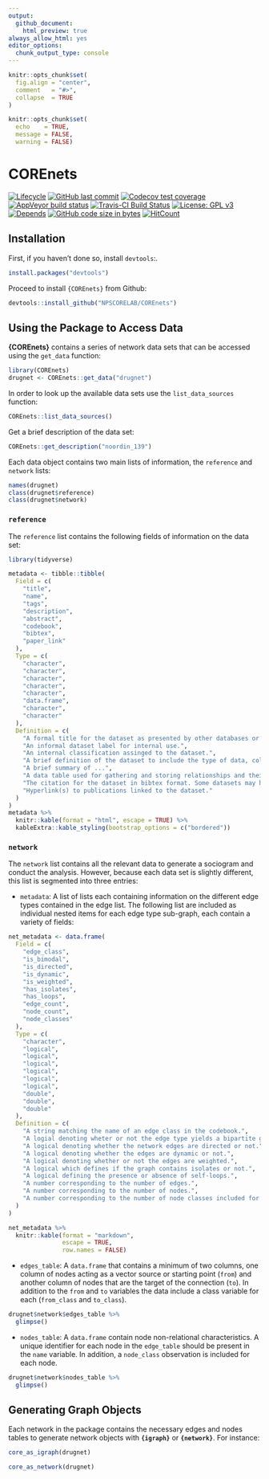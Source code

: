 ```yaml
---
output: 
  github_document:
    html_preview: true
always_allow_html: yes
editor_options: 
  chunk_output_type: console
---
```


```r
knitr::opts_chunk$set(
  fig.align = "center",
  comment   = "#>",
  collapse  = TRUE
)

knitr::opts_chunk$set(
  echo    = TRUE,
  message = FALSE,
  warning = FALSE)
```

# COREnets


<!-- badges: start -->
[![Lifecycle](https://img.shields.io/badge/lifecycle-experimental-orange.svg)](https://www.tidyverse.org/lifecycle/#experimental)
[![GitHub last commit](https://img.shields.io/github/last-commit/NPSCORELAB/COREnets.svg)](https://github.com/NPSCORELAB/COREnets/commits/master)
[![Codecov test coverage](https://codecov.io/gh/NPSCORELAB/COREnets/branch/master/graph/badge.svg)](https://codecov.io/gh/NPSCORELAB/COREnets?branch=master)
[![AppVeyor build status](https://ci.appveyor.com/api/projects/status/github/NPSCORELAB/COREnets?branch=master&svg=true)](https://ci.appveyor.com/project/NPSCORELAB/COREnets)
[![Travis-CI Build Status](https://travis-ci.org/NPSCORELAB/COREnets.svg?branch=master)](https://travis-ci.org/NPSCORELAB/COREnets)
[![License: GPL v3](https://img.shields.io/badge/License-GPLv2-blue.svg)](https://www.gnu.org/licenses/gpl-2.0)
[![Depends](https://img.shields.io/badge/Depends-GNU_R>=3.5-blue.svg)](https://www.r-project.org/)
[![GitHub code size in bytes](https://img.shields.io/github/languages/code-size/NPSCORELAB/COREnets.svg)](https://github.com/NPSCORELAB/COREnets)
[![HitCount](http://hits.dwyl.io/NPSCORELAB/COREnets.svg)](http://hits.dwyl.io/NPSCORELAB/COREnets)
<!-- badges: end -->



## Installation

First, if you haven't done so, install `devtools`:.

```r
install.packages("devtools")
```

Proceed to install `{COREnets}` from Github:
  
```r
devtools::install_github("NPSCORELAB/COREnets")
```

## Using the Package to Access Data

**{COREnets}** contains a series of network data sets that can be accessed using the `get_data` function:

```r
library(COREnets)
drugnet <- COREnets::get_data("drugnet")
```

In order to look up the available data sets use the `list_data_sources` function:

```r
COREnets::list_data_sources()
```

Get a brief description of the data set:

```r
COREnets::get_description("noordin_139")
```

Each data object contains two main lists of information, the `reference` and `network` lists:

```r
names(drugnet)
class(drugnet$reference)
class(drugnet$network)
```

### `reference`

The `reference` list contains the following fields of information on the data set:

```r
library(tidyverse)

metadata <- tibble::tibble(
  Field = c(
    "title",
    "name",
    "tags",
    "description",
    "abstract",
    "codebook",
    "bibtex",
    "paper_link"
  ),
  Type = c(
    "character",
    "character",
    "character",
    "character",
    "character",
    "data.frame",
    "character",
    "character"
  ),
  Definition = c(
    "A formal title for the dataset as presented by other databases or the author.",
    "An informal dataset label for internal use.",
    "An internal classification assinged to the dataset.",
    "A brief definition of the dataset to include the type of data, collection, etc.",
    "A brief summary of ...",
    "A data table used for gathering and storing relationships and their definitions.",
    "The citation for the dataset in bibtex format. Some datasets may have mupltiple entries.",
    "Hyperlink(s) to publications linked to the dataset."
  )
)
metadata %>%
  knitr::kable(format = "html", escape = TRUE) %>%
  kableExtra::kable_styling(bootstrap_options = c("bordered"))
```

### `network`

The `network` list contains all the relevant data to generate a sociogram and conduct the analysis. However, because each data set is slightly different, this list is segmented into three entries:
  
  - `metadata`: A list of lists each containing information on the different edge types contained in the edge list. The following list are included as individual nested items for each edge type sub-graph, each contain a variety of fields:
```r
net_metadata <- data.frame(
  Field = c(
    "edge_class",
    "is_bimodal",
    "is_directed",
    "is_dynamic",
    "is_weighted",
    "has_isolates",
    "has_loops",
    "edge_count",
    "node_count",
    "node_classes"
  ),
  Type = c(
    "character",
    "logical",
    "logical",
    "logical",
    "logical",
    "logical",
    "logical",
    "double",
    "double",
    "double"
  ),
  Definition = c(
    "A string matching the name of an edge class in the codebook.", 
    "A logial denoting wheter or not the edge type yields a bipartite graph.",
    "A logical denoting whether the network edges are directed or not.",
    "A logical denoting whether the edges are dynamic or not.",
    "A logical denoting whether or not the edges are weighted.",
    "A logical which defines if the graph contains isolates or not.",
    "A logical defining the presence or absence of self-loops.",
    "A number corresponding to the number of edges.",
    "A number corresponding to the number of nodes.",
    "A number corresponding to the number of node classes included for each edge class."
  )
)

net_metadata %>%
  knitr::kable(format = "markdown",
               escape = TRUE,
               row.names = FALSE)
```


  - `edges_table`: A `data.frame` that contains a minimum of two columns, one column of nodes acting as a vector source or starting point (`from`) and another column of nodes that are the target of the connection (`to`). In addition to the `from` and `to` variables the data include a class variable for each (`from_class` and `to_class`). 
  
```r
drugnet$network$edges_table %>%
  glimpse()
```
  
  - `nodes_table`:  A `data.frame` contain node non-relational characteristics. A unique identifier for each node in the `edge_table` should be present in the `name` variable. In addition, a `node_class` observation is included for each node.
  
```r
drugnet$network$nodes_table %>%
  glimpse()
```


## Generating Graph Objects 

Each network in the package contains the necessary edges and nodes tables to generate network objects with **`{igraph}`** or **`{network}`**. For instance:

```r
core_as_igraph(drugnet)

core_as_network(drugnet)
```


